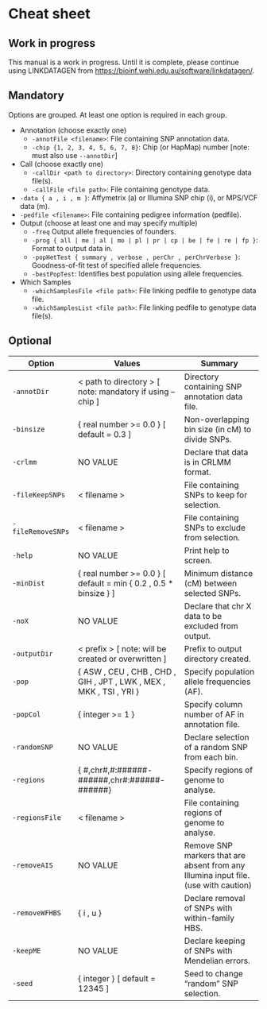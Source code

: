 # Cheat sheet

::: callout-warning
## Work in progress

This manual is a work in progress. Until it is complete, please continue using LINKDATAGEN from <https://bioinf.wehi.edu.au/software/linkdatagen/>.
:::

## Mandatory

Options are grouped. At least one option is required in each group.

-   Annotation (choose exactly one)
    -   `-annotFile <filename>`: File containing SNP annotation data.
    -   `-chip {1, 2, 3, 4, 5, 6, 7, 8}`: Chip (or HapMap) number \[note: must also use `--annotDir`\]

-   Call (choose exactly one)
    -    `-callDir <path to directory>`: Directory containing genotype data file(s).
    -    `-callFile <file path>`: File containing genotype data. 

-   `-data { a , i , m }`: Affymetrix (a) or Illumina SNP chip (i), or MPS/VCF data (m).
-   `-pedfile <filename>`: File containing pedigree information (pedfile).
-   Output (choose at least one and may specify multiple)
    - `-freq` Output allele frequencies of founders. 
    - `-prog { all | me | al | mo | pl | pr | cp | be | fe | re | fp }`: Format to output data in.
    - `-popHetTest { summary , verbose , perChr , perChrVerbose }`: Goodness-of-fit test of specified allele frequencies.
    - `-bestPopTest`: Identifies best population using allele frequencies.
-   Which Samples
    - `-whichSamplesFile <file path>`: File linking pedfile to genotype data file.
    - `-whichSamplesList <file path>`: File linking pedfile to genotype data file(s).

## Optional

```{=html}
<!---
The -actg line was removed from the following table as it is not functioning. 
This is a reminder to put it back if it works in the future.
| \-actg           | Not functioning.                                                     | Output data in ACTG format. Not functioning.       |
-->
```
| Option            | Values                                                               | Summary                                             |
|-------------------|-------------------------------|-----------------------|
| `-annotDir`       | \< path to directory \> \[ note: mandatory if using --chip \]        | Directory containing SNP annotation data file.      |
| `-binsize`        | { real number \>= 0.0 } \[ default = 0.3 \]                          | Non-overlapping bin size (in cM) to divide SNPs.    |
| `-crlmm`          | NO VALUE                                                             | Declare that data is in CRLMM format.               |
| `-fileKeepSNPs`   | \< filename \>                                                       | File containing SNPs to keep for selection.         |
| `-fileRemoveSNPs` | \< filename \>                                                       | File containing SNPs to exclude from selection.     |
| `-help`           | NO VALUE                                                             | Print help to screen.                               |
| `-minDist`        | { real number \>= 0.0 } \[ default = min { 0.2 , 0.5 \* binsize } \] | Minimum distance (cM) between selected SNPs.        |
| `-noX`            | NO VALUE                                                             | Declare that chr X data to be excluded from output. |
| `-outputDir`      | \< prefix \> \[ note: will be created or overwritten \]              | Prefix to output directory created.                 |
| `-pop`            | { ASW , CEU , CHB , CHD , GIH , JPT , LWK , MEX , MKK , TSI , YRI }  | Specify population allele frequencies (AF).         |
| `-popCol`         | { integer \>= 1 }                                                    | Specify column number of AF in annotation file.     |
| `-randomSNP`      | NO VALUE                                                             | Declare selection of a random SNP from each bin.    |
| `-regions`        | { #,chr#,#:######-######,chr#:######-######}                         | Specify regions of genome to analyse.               |
| `-regionsFile`    | \< filename \>                                                       | File containing regions of genome to analyse.       |
| `-removeAIS`      | NO VALUE                                                             |    Remove SNP markers that are absent from any Illumina input file. (use with caution) |
| `-removeWFHBS`    | { i , u }                                                            | Declare removal of SNPs with within-family HBS.     |
| `-keepME`         | NO VALUE                                                             | Declare keeping of SNPs with Mendelian errors.      |
| `-seed`           | { integer } \[ default = 12345 \]                                    | Seed to change "random" SNP selection.              |
